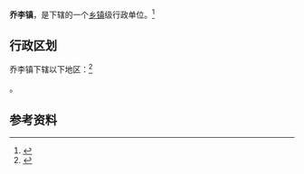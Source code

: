 {{中国乡级行政区|14/10/02/101/000}}

'''乔李镇'''，是{{PRC admin/fullname|14/10/02/101/000|3}}下辖的一个[[乡镇|乡镇]]级行政单位。<ref>{{PRC admin/ref sgc|{{PRC admin/parent|14/10/02/101/000}}}}</ref>

== 行政区划 ==

乔李镇下辖以下地区：<ref>{{PRC admin/ref sgc|14/10/02/101/000}}</ref>

{{PRC admin/children|14/10/02/101/000}}。

== 参考资料 ==

{{reflist}}

{{行政区划小作品}}
{{PRC admin/navcat|14/10/02/101/000}}